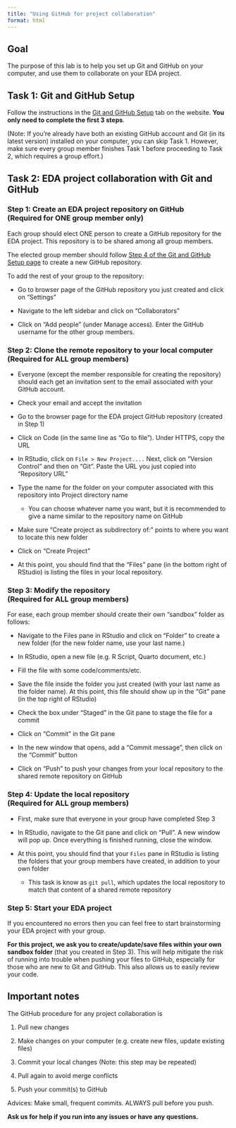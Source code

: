 ```yaml
---
title: "Using GitHub for project collaboration"
format: html
---
```


## Goal

The purpose of this lab is to help you set up Git and GitHub on your computer, and use them to collaborate on your EDA project.

## Task 1: Git and GitHub Setup

Follow the instructions in the [Git and GitHub Setup](https://36-sure.github.io/git-setup.html) tab on the website. **You only need to complete the first 3 steps**.

(Note: If you're already have both an existing GitHub account and Git (in its latest version) installed on your computer, you can skip Task 1. However, make sure every group member finishes Task 1 before proceeding to Task 2, which requires a group effort.)

## Task 2: EDA project collaboration with Git and GitHub

### Step 1: Create an EDA project repository on GitHub<br>(Required for ONE group member only)

Each group should elect ONE person to create a GitHub repository for the EDA project. This repository is to be shared among all group members. 

The elected group member should follow [Step 4 of the Git and GitHub Setup page](https://36-sure.github.io/git-setup.html#step-4-create-a-github-repository) to create a new GitHub repository.

To add the rest of your group to the repository:

*   Go to browser page of the GitHub repository you just created and click on "Settings"

*   Navigate to the left sidebar and click on "Collaborators"

*   Click on "Add people" (under Manage access). Enter the GitHub username for the other group members. 

### Step 2: Clone the remote repository to your local computer<br>(Required for ALL group members)

*   Everyone (except the member responsible for creating the repository) should each get an invitation sent to the email associated with your GitHub account.

*   Check your email and accept the invitation

*   Go to the browser page for the EDA project GitHub repository (created in Step 1)

*   Click on Code (in the same line as "Go to file"). Under HTTPS, copy the URL   

*   In RStudio, click on `File > New Project....` Next, click on "Version Control" and then on "Git". Paste the URL you just copied into "Repository URL"

*   Type the name for the folder on your computer associated with this repository into Project directory name 

    *   You can choose whatever name you want, but it is recommended to give a name similar to the repository name on GitHub
    
*   Make sure "Create project as subdirectory of:" points to where you want to locate this new folder

*   Click on "Create Project"

*   At this point, you should find that the "Files" pane (in the bottom right of RStudio) is listing the files in your local repository.

### Step 3: Modify the repository <br>(Required for ALL group members)

For ease, each group member should create their own "sandbox" folder as follows:

*  Navigate to the Files pane in RStudio and click on "Folder" to create a new folder (for the new folder name, use your last name.)

*  In RStudio, open a new file (e.g. R Script, Quarto document, etc.)

*   Fill the file with some code/comments/etc.

*   Save the file inside the folder you just created (with your last name as the folder name). At this point, this file should show up in the "Git" pane (in the top right of RStudio)

*   Check the box under "Staged" in the Git pane to stage the file for a commit

*   Click on "Commit" in the Git pane

*   In the new window that opens, add a "Commit message", then click on the "Commit" button

*   Click on "Push" to push your changes from your local repository to the shared remote  repository on GitHub

### Step 4: Update the local repository <br>(Required for ALL group members)

*   First, make sure that everyone in your group have completed Step 3

*   In RStudio, navigate to the Git pane and click on "Pull". A new window will pop up. Once everything is finished running, close the window.

*   At this point, you should find that your `Files` pane in RStudio is listing the folders that your group members have created, in addition to your own folder

    *   This task is know as `git pull`, which updates the local repository to match that content of a shared remote repository
    
### Step 5: Start your EDA project

If you encountered no errors then you can feel free to start brainstorming your EDA project with your group.

**For this project, we ask you to create/update/save files within your own sandbox folder** (that you created in Step 3). This will help mitigate the risk of running into trouble when pushing your files to GitHub, especially for those who are new to Git and GitHub. This also allows us to easily review your code.

::: callout-important
# Important notes

The GitHub procedure for any project collaboration is

1. Pull new changes

2. Make changes on your computer (e.g. create new files, update existing files)

3. Commit your local changes (Note: this step may be repeated)

4. Pull again to avoid merge conflicts

5. Push your commit(s) to GitHub

Advices: Make small, frequent commits. ALWAYS pull before you push.
:::

**Ask us for help if you run into any issues or have any questions.**
